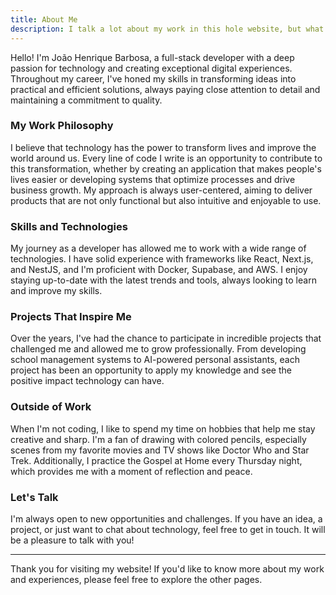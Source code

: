```yaml
---
title: About Me
description: I talk a lot about my work in this hole website, but what about me? Who am I? What do I like to do? What are my hobbies? Let's talk about it!
---
```


Hello! I'm João Henrique Barbosa, a full-stack developer with a deep passion for technology and creating exceptional digital experiences. Throughout my career, I've honed my skills in transforming ideas into practical and efficient solutions, always paying close attention to detail and maintaining a commitment to quality.

### My Work Philosophy

I believe that technology has the power to transform lives and improve the world around us. Every line of code I write is an opportunity to contribute to this transformation, whether by creating an application that makes people's lives easier or developing systems that optimize processes and drive business growth. My approach is always user-centered, aiming to deliver products that are not only functional but also intuitive and enjoyable to use.

### Skills and Technologies

My journey as a developer has allowed me to work with a wide range of technologies. I have solid experience with frameworks like React, Next.js, and NestJS, and I'm proficient with Docker, Supabase, and AWS. I enjoy staying up-to-date with the latest trends and tools, always looking to learn and improve my skills.

### Projects That Inspire Me

Over the years, I've had the chance to participate in incredible projects that challenged me and allowed me to grow professionally. From developing school management systems to AI-powered personal assistants, each project has been an opportunity to apply my knowledge and see the positive impact technology can have.

### Outside of Work

When I'm not coding, I like to spend my time on hobbies that help me stay creative and sharp. I'm a fan of drawing with colored pencils, especially scenes from my favorite movies and TV shows like Doctor Who and Star Trek. Additionally, I practice the Gospel at Home every Thursday night, which provides me with a moment of reflection and peace.

### Let's Talk

I'm always open to new opportunities and challenges. If you have an idea, a project, or just want to chat about technology, feel free to get in touch. It will be a pleasure to talk with you!

---

Thank you for visiting my website! If you'd like to know more about my work and experiences, please feel free to explore the other pages.